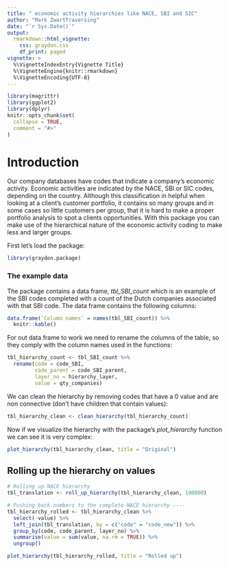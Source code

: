 ```yaml
---
title: " economic activity hierarchies like NACE, SBI and SIC"
author: "Mark ZwartTraversing"
date: "`r Sys.Date()`"
output: 
  rmarkdown::html_vignette:
    css: graydon.css
    df_print: paged
vignette: >
  %\VignetteIndexEntry{Vignette Title}
  %\VignetteEngine{knitr::rmarkdown}
  %\VignetteEncoding{UTF-8}
---
```


```r
library(magrittr)
library(ggplot2)
library(dplyr)
knitr::opts_chunk$set(
  collapse = TRUE,
  comment = "#>"
)
```

# Introduction

Our company databases have codes that indicate a company's economic activity. Economic activities are indicated by the NACE, SBI or SIC codes, depending on the country. Although this classification in helpful when looking at a client's customer portfolio, it contains so many groups and in some cases so little customers per group, that it is hard to make a proper portfolio analysis to spot a clients opportunities. With this package you can make use of the hierarchical nature of the economic activity coding to make less and larger groups.


First let's load the package:
```r
library(graydon.package)
```

### The example data

The package contains a data frame, _tbl_SBI_count_ which is an example of the SBI codes completed with a count of the Dutch companies associated with that SBI code. The data frame contains the following columns:
```r
data.frame(`Column names` = names(tbl_SBI_count)) %>% 
  knitr::kable()
```

For out data frame to work we need to rename the columns of the table, so they comply with the column names used in the functions:
```r
tbl_hierarchy_count <- tbl_SBI_count %>% 
  rename(code = code_SBI,
         code_parent = code_SBI_parent,
         layer_no = hierarchy_layer,
         value = qty_companies)
```

We can clean the hierarchy by removing codes that have a 0 value and are non connective (don't have children that contain values):
```r
tbl_hierarchy_clean <- clean_hierarchy(tbl_hierarchy_count)
```

Now if we visualize the hierarchy with the package's _plot_hierarchy_ function we can see it is very complex:
```r
plot_hierarchy(tbl_hierarchy_clean, title = "Original")
```

## Rolling up the hierarchy on values

```r
# Rolling up NACE hierarchy
tbl_translation <- roll_up_hierarchy(tbl_hierarchy_clean, 100000)
```


```r
# Pushing back numbers to the complete NACE hierarchy ----
tbl_hierarchy_rolled <- tbl_hierarchy_clean %>% 
  select(-value) %>% 
  left_join(tbl_translation, by = c("code" = "code_new")) %>% 
  group_by(code, code_parent, layer_no) %>% 
  summarise(value = sum(value, na.rm = TRUE)) %>% 
  ungroup()
```

```r
plot_hierarchy(tbl_hierarchy_rolled, title = "Rolled up")
```

